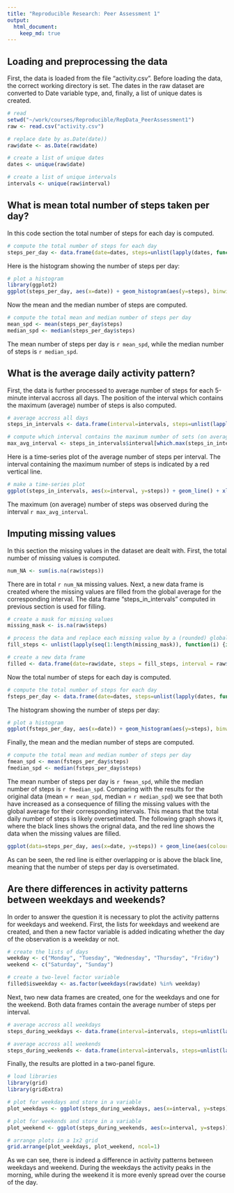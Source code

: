 ```yaml
---
title: "Reproducible Research: Peer Assessment 1"
output: 
  html_document:
    keep_md: true
---
```



## Loading and preprocessing the data

First, the data is loaded from the file "activity.csv". Before loading the data, the correct working directory is set. The dates in the raw dataset are converted to Date variable type, and, finally, a list of unique dates is created.


```r
# read
setwd("~/work/courses/Reproducible/RepData_PeerAssessment1")
raw <- read.csv("activity.csv")

# replace date by as.Date(date))
raw$date <- as.Date(raw$date)

# create a list of unique dates
dates <- unique(raw$date)

# create a list of unique intervals
intervals <- unique(raw$interval)
```


## What is mean total number of steps taken per day?

In this code section the total number of steps for each day is computed.

```r
# compute the total number of steps for each day
steps_per_day <- data.frame(date=dates, steps=unlist(lapply(dates, function(x) {sum(raw$steps[raw$date==x], na.rm=TRUE)})))
```

Here is the histogram showing the number of steps per day: 
```r
# plot a histogram
library(ggplot2)
ggplot(steps_per_day, aes(x=date)) + geom_histogram(aes(y=steps), binwidth=1, stat="identity") + xlab("Day") + ylab("Number of steps per day")
```

Now the mean and the median number of steps are computed.
```r
# compute the total mean and median number of steps per day
mean_spd <- mean(steps_per_day$steps)
median_spd <- median(steps_per_day$steps)
```

The mean number of steps per day is `r mean_spd`, while the median number of steps is `r median_spd`.


## What is the average daily activity pattern?

First, the data is further processed to average number of steps for each 5-minute interval accross all days. The position of the interval which contains the maximum (average) number of steps is also computed.
```r
# average accross all days
steps_in_intervals <- data.frame(interval=intervals, steps=unlist(lapply(intervals, function(x) {mean(raw$steps[raw$interval == x], na.rm=TRUE)})))

# compute which interval contains the maximum number of sets (on average)
max_avg_interval <- steps_in_intervals$interval[which.max(steps_in_intervals$steps)]
```

Here is a time-series plot of the average number of steps per interval. The interval containing the maximum number of steps is indicated by a red vertical line.
```r
# make a time-series plot
ggplot(steps_in_intervals, aes(x=interval, y=steps)) + geom_line() + xlab("Interval start") + ylab("Average number of steps per interval") + geom_vline(xintercept = max_avg_interval, colour="red")
```

The maximum (on average) number of steps was observed during the interval `r max_avg_interval`.


## Imputing missing values

In this section the missing values in the dataset are dealt with. First, the total number of missing values is computed.

```r
num_NA <- sum(is.na(raw$steps))
```
There are in total `r num_NA` missing values. Next, a new data frame is created where the missing values are filled from the global average for the corresponding interval. The data frame "steps_in_intervals" computed in previous section is used for filling.
```r
# create a mask for missing values
missing_mask <- is.na(raw$steps)

# process the data and replace each missing value by a (rounded) global average for its interval
fill_steps <- unlist(lapply(seq(1:length(missing_mask)), function(i) {if (missing_mask[i]) {as.integer(sum(steps_in_intervals$steps[intervals == raw$interval[i]]))} else {raw$steps[i]} }))

# create a new data frame
filled <- data.frame(date=raw$date, steps = fill_steps, interval = raw$interval)
```

Now the total number of steps for each day is computed.

```r
# compute the total number of steps for each day
fsteps_per_day <- data.frame(date=dates, steps=unlist(lapply(dates, function(x) {sum(filled$steps[raw$date==x])})))
```

The histogram showing the number of steps per day: 
```r
# plot a histogram
ggplot(fsteps_per_day, aes(x=date)) + geom_histogram(aes(y=steps), binwidth=1, stat="identity") + xlab("Day") + ylab("Number of steps per day")
```

Finally, the mean and the median number of steps are computed.
```r
# compute the total mean and median number of steps per day
fmean_spd <- mean(fsteps_per_day$steps)
fmedian_spd <- median(fsteps_per_day$steps)
```

The mean number of steps per day is `r fmean_spd`, while the median number of steps is `r fmedian_spd`. Comparing with the results for the original data (mean = `r mean_spd`, median = `r median_spd`) we see that both have increased as a consequence of filling the missing values with the global average for their corresponding intervals. This means that the total daily number of steps is likely oversetimated. The following graph shows it, where the black lines shows the orignal data, and the red line shows the data when the missing values are filled.
```r
ggplot(data=steps_per_day, aes(x=date, y=steps)) + geom_line(aes(colour="original")) + geom_line(data=fsteps_per_day, aes(x=date, y=steps, colour="filled")) + scale_colour_manual(name="Data", values=c("original"="black", "filled"="red")) + xlab("Day") + ylab("Number of steps per day")
```

As can be seen, the red line is either overlapping or is above the black line, meaning that the number of steps per day is oversetimated.

## Are there differences in activity patterns between weekdays and weekends?

In order to answer the question it is necessary to plot the activity patterns for weekdays and weekend. First, the lists for weekdays and weekend are created, and then a new factor variable is added indicating whether the day of the observation is a weekday or not.

```r

# create the lists of days
weekday <- c("Monday", "Tuesday", "Wednesday", "Thursday", "Friday")
weekend <- c("Saturday", "Sunday")

# create a two-level factor variable
filled$isweekday <- as.factor(weekdays(raw$date) %in% weekday)
```

Next, two new data frames are created, one for the weekdays and one for the weekend. Both data frames contain the average number of steps per interval.
```r

# average accross all weekdays
steps_during_weekdays <- data.frame(interval=intervals, steps=unlist(lapply(intervals, function(x) {mean(filled$steps[(filled$interval == x) & filled$isweekday==TRUE], na.rm=TRUE)})))

# average accross all weekends
steps_during_weekends <- data.frame(interval=intervals, steps=unlist(lapply(intervals, function(x) {mean(filled$steps[(filled$interval == x) & filled$isweekday==FALSE], na.rm=TRUE)})))
```
Finally, the results are plotted in a two-panel figure.
```r
# load libraries
library(grid)
library(gridExtra)

# plot for weekdays and store in a variable
plot_weekdays <- ggplot(steps_during_weekdays, aes(x=interval, y=steps)) + geom_line() + xlab("5-minute interval") + ylab("Average number of steps per interval") + ggtitle("Weekdays")

# plot for weekends and store in a variable
plot_weekend <- ggplot(steps_during_weekends, aes(x=interval, y=steps)) + geom_line() + xlab("5-minute interval") + ylab("Average number of steps per interval") + ggtitle("Weekend")

# arrange plots in a 1x2 grid
grid.arrange(plot_weekdays, plot_weekend, ncol=1)
```

As we can see, there is indeed a difference in activity patterns between weekdays and weekend. During the weekdays the activity peaks in the morning, while during the weekend it is more evenly spread over the course of the day.